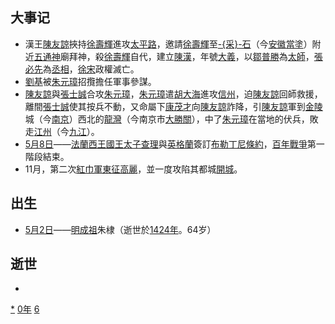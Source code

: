 {{yearTOC|1360|元'''[[至正|至正]]二十年'''；徐壽輝'''[[天定_(徐壽輝)|天定]]二年'''；韓林兒'''[[龍鳳_(韓林兒)|龍鳳]]六年'''；陈友谅'''[[大義|大義]]元年'''；越南'''[[大治_(陳裕宗)|大治]]三年'''；日本南朝'''[[正平_(後村上天皇)|正平]]十五年'''，北朝'''[[延文|延文]]五年'''}}
== 大事记 ==
*漢王[[陳友諒|陳友諒]]挾持[[徐壽輝|徐壽輝]]進攻[[太平路_(安徽)|太平路]]，邀請[[徐壽輝|徐壽輝]]至[[採石|-{采}-石]]（今[[安徽|安徽]][[當塗|當塗]]）附近[[五通神|五通神]]廟拜神，殺[[徐壽輝|徐壽輝]]自代，建立[[陳漢|陳漢]]，年號[[大義|大義]]，以[[鄒普勝|鄒普勝]]為[[太師|太師]]，[[張必先|張必先]]為[[丞相|丞相]]，[[徐宋|徐宋]]政權滅亡。
*[[劉基|劉基]]被[[朱元璋|朱元璋]]招攬擔任軍事參謀。
*[[陳友諒|陳友諒]]與[[張士誠|張士誠]]合攻[[朱元璋|朱元璋]]，[[朱元璋|朱元璋]]遣[[胡大海|胡大海]]進攻[[信州|信州]]，迫[[陳友諒|陳友諒]]回師救援，離間[[張士誠|張士誠]]使其按兵不動，又命屬下[[康茂才|康茂才]]向[[陳友諒|陳友諒]]詐降，引[[陳友諒|陳友諒]]軍到[[金陵|金陵]]城（今[[南京|南京]]）西北的[[龍灣|龍灣]]（今南京市[[大勝關_(南京)|大勝關]]），中了[[朱元璋|朱元璋]]在當地的伏兵，敗走[[江州|江州]]（今[[九江|九江]]）。
*[[5月8日|5月8日]]——[[法蘭西王國|法蘭西王國]][[查理五世_(法蘭西)|王太子查理]]與[[英格蘭|英格蘭]]簽訂[[布勒丁尼條約|布勒丁尼條約]]，[[百年战争|百年戰爭]]第一階段結束。
*11月，第二次[[紅巾軍東征高麗|紅巾軍東征高麗]]，並一度攻陷其都城[[開城|開城]]。

== 出生 ==
* [[5月2日|5月2日]]——[[明成祖|明成祖]]朱棣（逝世於[[1424年|1424年]]。64岁）

== 逝世 ==
{{Wikisource year mention}}
*

[[Category:1360年|*]]
[[Category:1360年代|0年]]
[[Category:14世纪各年|6]]